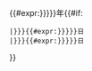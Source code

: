 <span style="display:none">(<span class="bday">{{{1|{{{year}}}}}}-{{padleft:{{MONTHNUMBER|{{{2|{{{month}}}}}}}}|2|0}}-{{padleft:{{{3|{{{day}}}}}}|2|0}}</span>)</span>{{#expr:{{{1|{{{year<noinclude>|1900</noinclude>}}}}}}}}年{{#if:{{{df|}}}
 |{{MONTHNAME|{{{2|{{{month}}}}}}}}{{#expr:{{{3|{{{day}}}}}}}}日
 |{{MONTHNAME|{{{2|{{{month<noinclude>|1</noinclude>}}}}}}}}{{#expr:{{{3|{{{day<noinclude>|1</noinclude>}}}}}}}}日
}}<noinclude>
{{Documentation|Template:Birth date and age/doc}}
</noinclude>